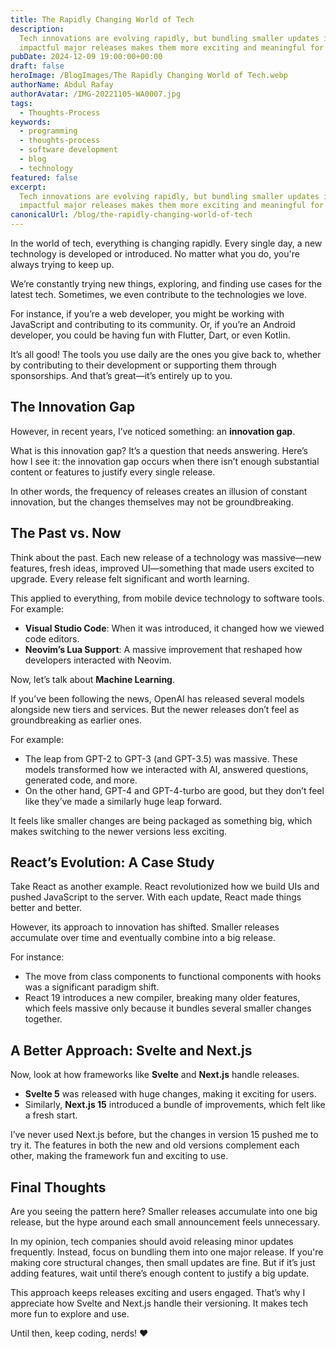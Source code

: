 ```yaml
---
title: The Rapidly Changing World of Tech
description:
  Tech innovations are evolving rapidly, but bundling smaller updates into
  impactful major releases makes them more exciting and meaningful for users.
pubDate: 2024-12-09 19:00:00+00:00
draft: false
heroImage: /BlogImages/The Rapidly Changing World of Tech.webp
authorName: Abdul Rafay
authorAvatar: /IMG-20221105-WA0007.jpg
tags:
  - Thoughts-Process
keywords:
  - programming
  - thoughts-process
  - software development
  - blog
  - technology
featured: false
excerpt:
  Tech innovations are evolving rapidly, but bundling smaller updates into
  impactful major releases makes them more exciting and meaningful for users.
canonicalUrl: /blog/the-rapidly-changing-world-of-tech
---
```


In the world of tech, everything is changing rapidly. Every single day, a new technology is developed or introduced. No matter what you do, you're always trying to keep up.

We’re constantly trying new things, exploring, and finding use cases for the latest tech. Sometimes, we even contribute to the technologies we love.

For instance, if you’re a web developer, you might be working with JavaScript and contributing to its community. Or, if you’re an Android developer, you could be having fun with Flutter, Dart, or even Kotlin.

It’s all good! The tools you use daily are the ones you give back to, whether by contributing to their development or supporting them through sponsorships. And that’s great—it’s entirely up to you.

## The Innovation Gap

However, in recent years, I’ve noticed something: an **innovation gap**.

What is this innovation gap? It’s a question that needs answering. Here’s how I see it: the innovation gap occurs when there isn’t enough substantial content or features to justify every single release.

In other words, the frequency of releases creates an illusion of constant innovation, but the changes themselves may not be groundbreaking.

## The Past vs. Now

Think about the past. Each new release of a technology was massive—new features, fresh ideas, improved UI—something that made users excited to upgrade. Every release felt significant and worth learning.

This applied to everything, from mobile device technology to software tools. For example:

- **Visual Studio Code**: When it was introduced, it changed how we viewed code editors.
- **Neovim’s Lua Support**: A massive improvement that reshaped how developers interacted with Neovim.

Now, let’s talk about **Machine Learning**.

If you’ve been following the news, OpenAI has released several models alongside new tiers and services. But the newer releases don’t feel as groundbreaking as earlier ones.

For example:

- The leap from GPT-2 to GPT-3 (and GPT-3.5) was massive. These models transformed how we interacted with AI, answered questions, generated code, and more.
- On the other hand, GPT-4 and GPT-4-turbo are good, but they don’t feel like they’ve made a similarly huge leap forward.

It feels like smaller changes are being packaged as something big, which makes switching to the newer versions less exciting.

## React’s Evolution: A Case Study

Take React as another example. React revolutionized how we build UIs and pushed JavaScript to the server. With each update, React made things better and better.

However, its approach to innovation has shifted. Smaller releases accumulate over time and eventually combine into a big release.

For instance:

- The move from class components to functional components with hooks was a significant paradigm shift.
- React 19 introduces a new compiler, breaking many older features, which feels massive only because it bundles several smaller changes together.

## A Better Approach: Svelte and Next.js

Now, look at how frameworks like **Svelte** and **Next.js** handle releases.

- **Svelte 5** was released with huge changes, making it exciting for users.
- Similarly, **Next.js 15** introduced a bundle of improvements, which felt like a fresh start.

I’ve never used Next.js before, but the changes in version 15 pushed me to try it. The features in both the new and old versions complement each other, making the framework fun and exciting to use.

## Final Thoughts

Are you seeing the pattern here? Smaller releases accumulate into one big release, but the hype around each small announcement feels unnecessary.

In my opinion, tech companies should avoid releasing minor updates frequently. Instead, focus on bundling them into one major release. If you're making core structural changes, then small updates are fine. But if it’s just adding features, wait until there’s enough content to justify a big update.

This approach keeps releases exciting and users engaged. That’s why I appreciate how Svelte and Next.js handle their versioning. It makes tech more fun to explore and use.

Until then, keep coding, nerds! ❤️
